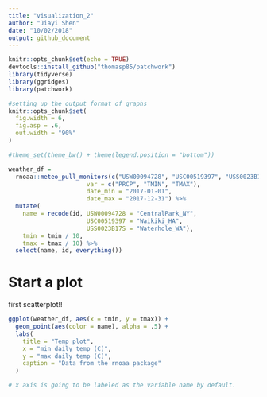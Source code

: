 ```yaml
---
title: "visualization_2"
author: "Jiayi Shen"
date: "10/02/2018"
output: github_document
---
```


```r
knitr::opts_chunk$set(echo = TRUE)
devtools::install_github("thomasp85/patchwork")
library(tidyverse)
library(ggridges)
library(patchwork)

#setting up the output format of graphs
knitr::opts_chunk$set(
  fig.width = 6,
  fig.asp = .6,
  out.width = "90%"
)

#theme_set(theme_bw() + theme(legend.position = "bottom"))
```


```r
weather_df = 
  rnoaa::meteo_pull_monitors(c("USW00094728", "USC00519397", "USS0023B17S"),
                      var = c("PRCP", "TMIN", "TMAX"), 
                      date_min = "2017-01-01",
                      date_max = "2017-12-31") %>%
  mutate(
    name = recode(id, USW00094728 = "CentralPark_NY", 
                      USC00519397 = "Waikiki_HA",
                      USS0023B17S = "Waterhole_WA"),
    tmin = tmin / 10,
    tmax = tmax / 10) %>%
  select(name, id, everything())
```


# Start a plot

first scatterplot!!
```r
ggplot(weather_df, aes(x = tmin, y = tmax)) + 
  geom_point(aes(color = name), alpha = .5) +
  labs(
    title = "Temp plot",
    x = "min daily temp (C)",
    y = "max daily temp (C)",
    caption = "Data from the rnoaa package"
  )

# x axis is going to be labeled as the variable name by default.
```


